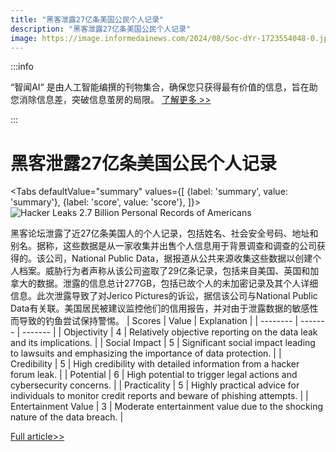 ```yaml
---
title: "黑客泄露27亿条美国公民个人记录"
description: "黑客泄露27亿条美国公民个人记录"
image: https://image.informedainews.com/2024/08/Soc-dYr-1723554048-0.jpg
---
```



:::info

“智闻AI“ 是由人工智能编撰的刊物集合，确保您只获得最有价值的信息，旨在助您消除信息差，突破信息茧房的局限。  [了解更多 >>](/)

:::

# 黑客泄露27亿条美国公民个人记录


<Tabs
	defaultValue="summary"
	values={[
	{label: 'summary', value: 'summary'},
	{label: 'score', value: 'score'},
]}>
<TabItem value="summary">
<img
  src="https://image.informedainews.com/2024/08/Soc-dYr-1723554048-0.jpg"
  alt="Hacker Leaks 2.7 Billion Personal Records of Americans"
/>



黑客论坛泄露了近27亿条美国人的个人记录，包括姓名、社会安全号码、地址和别名。据称，这些数据是从一家收集并出售个人信息用于背景调查和调查的公司获得的。该公司，National Public Data，据报道从公共来源收集这些数据以创建个人档案。威胁行为者声称从该公司盗取了29亿条记录，包括来自美国、英国和加拿大的数据。泄露的信息总计277GB，包括已故个人的未加密记录及其个人详细信息。此次泄露导致了对Jerico Pictures的诉讼，据信该公司与National Public Data有关联。美国居民被建议监控他们的信用报告，并对由于泄露数据的敏感性而导致的钓鱼尝试保持警惕。
</TabItem>
<TabItem value="score">
	| Scores     | Value   | Explanation |
	| -------- | ------- | ------- |
	| Objectivity  | 4    | Relatively objective reporting on the data leak and its implications.    |
	| Social Impact | 5     | Significant social impact leading to lawsuits and emphasizing the importance of data protection.    |
	| Credibility    | 5    | High credibility with detailed information from a hacker forum leak.    |
	| Potential    | 6    | High potential to trigger legal actions and cybersecurity concerns.    |
	| Practicality    | 5    | Highly practical advice for individuals to monitor credit reports and beware of phishing attempts.    |
	| Entertainment Value    | 3    | Moderate entertainment value due to the shocking nature of the data breach.    |
</TabItem>
</Tabs>

[Full article>>](https://www.cnbeta.com.tw/articles/tech/1441999.htm)
